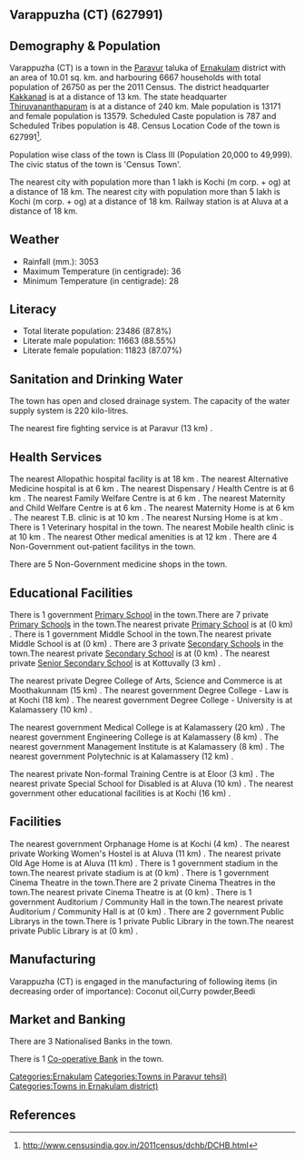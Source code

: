 {{Infobox settlement
| name=Varappuzha (CT)
| native_name=
| native_name_lang=
| other_name=
| nickname=
| settlement_type=Town
| image_skyline=
| image_alt=
| image_caption=
| pushpin_map=India Kerala
| pushpin_label_position=right
| pushpin_map_alt=
| pushpin_map_caption=Location in Kerala, India
| latd=
| latm=
| lats=
| latNS=
| longd=
| longm=
| longs=
| longEW=
| coordinates_display=inline,title
| subdivision_type=Country
| subdivision_name={{flag|India}}
| subdivision_type1=[[States and territories of India|State]]
| subdivision_name1=Kerala 
| subdivision_type2=[[List of districts of India|District]]
| subdivision_name2=Ernakulam
| subdivision_type3=Tahsil
| subdivision_name3=Paravur
| website=
| established_title=<!-- Established -->
| established_date=
| founder=
| named_for=
| government_type=
| governing_body=
| unit_pref=Metric
| area_footnotes=
| area_rank=
| area_total_km2=10.01
| elevation_footnotes=
| elevation_m=
| population_total=26750
| population_as_of=2011
| population_rank=
| population_density_km2=2672
| population_demonym=
| population_footnotes=
| demographics_type1=Languages=
| demographics1_title1=Official=
| demographics1_info1=[[Malayalam language|Malayalam]]
| timezone1=[[Indian Standard Time|IST]]
| utc_offset1==+5:30
| postal_code_type=[[Postal Index Number|PIN]]
| postal_code=
| area_code_type=Telephone code
| area_code=
| registration_plate=
| blank1_name_sec1=Nearest city
| blank1_info_sec1=[[Kochi (m corp. + og) ]]
| blank2_name_sec1=[[Human sex ratio|Sex ratio]]
| blank2_info_sec1=1030
| blank3_name_sec1=Literacy
| blank3_info_sec1=87.8%
| blank1_name_sec2=[[2011 Census of India|2011 census]] code
| blank1_info_sec2=627991
| footnotes=
}}

== Varappuzha (CT) (627991) ==

== Demography & Population ==

Varappuzha (CT) is a town in the [[Paravur]] taluka of [[Ernakulam]] district with an area of 10.01 sq. km. and harbouring 6667 households with total population of 26750 as per the 2011 Census. The district headquarter [[Kakkanad]] is at a distance of 13 km. The state headquarter [[Thiruvananthapuram]] is at a distance of 240 km. Male population is 13171 and female population is 13579. Scheduled Caste population is 787 and Scheduled Tribes population is 48. Census Location Code of the town is 627991<ref>http://www.censusindia.gov.in/2011census/dchb/DCHB.html</ref>.

Population wise class of the town is Class III (Population 20,000 to 49,999).
The civic status of the town is 'Census Town'.

The nearest city with population more than 1 lakh is Kochi (m corp. + og)  at a distance of 18 km. The nearest city with population more than 5 lakh is Kochi (m corp. + og)  at a distance of 18 km. Railway station is at Aluva at a distance of 18 km.


== Weather ==  
* Rainfall (mm.): 3053 
* Maximum Temperature (in centigrade): 36
* Minimum Temperature (in centigrade): 28


== Literacy ==  
* Total literate population: 23486 (87.8%)
* Literate male population: 11663 (88.55%)
* Literate female population: 11823 (87.07%)


== Sanitation and Drinking Water ==  
The town has open and closed drainage system.
The capacity of the water supply system is 220 kilo-litres.

The nearest fire fighting service is at Paravur (13 km) .


== Health Services ==
The nearest Allopathic hospital facility is at 18 km .
The nearest Alternative Medicine hospital is at 6 km .
The nearest Dispensary / Health Centre is at 6 km .
The nearest Family Welfare Centre is at 6 km .
The nearest Maternity and Child Welfare Centre is at 6 km .
The nearest Maternity Home is at 6 km .
The nearest T.B. clinic is at 10 km .
The nearest Nursing Home is at  km .
There is 1 Veterinary hospital in the town.
The nearest Mobile health clinic is at 10 km .
The nearest Other medical amenities is at 12 km .
There are 4 Non-Government out-patient facilitys in the town.


There are 5 Non-Government medicine shops in the town.


== Educational Facilities ==
There is 1 government [[Primary School]] in the town.There are 7 private [[Primary School]]s in the town.The nearest private [[Primary School]] is at  (0 km) .
There is 1 government Middle School in the town.The nearest private Middle School is at  (0 km) .
There are 3 private [[Secondary School]]s in the town.The nearest private [[Secondary School]] is at  (0 km) .
The nearest private [[Senior Secondary School]] is at Kottuvally (3 km) .
 
 
 
 
 
The nearest private Degree College of Arts, Science and Commerce is at Moothakunnam  (15 km) .
The nearest government Degree College - Law is at Kochi (18 km) .
The nearest government Degree College - University is at Kalamassery (10 km) .
 
The nearest government Medical College is at Kalamassery (20 km) .
The nearest government Engineering College is at Kalamassery (8 km) .
The nearest government Management Institute is at Kalamassery (8 km) .
The nearest government Polytechnic is at Kalamassery (12 km) .
 
The nearest private Non-formal Training Centre is at Eloor  (3 km) .
The nearest private Special School for Disabled is at Aluva (10 km) .
The nearest government other educational facilities is at Kochi (16 km) .


== Facilities ==
The nearest government Orphanage Home is at Kochi (4 km) .
The nearest private Working Women's Hostel is at Aluva (11 km) .
The nearest private Old Age Home is at Aluva (11 km) .
There is 1 government stadium in the town.The nearest private stadium is at  (0 km) .
There is 1 government Cinema Theatre in the town.There are 2 private Cinema Theatres in the town.The nearest private Cinema Theatre is at  (0 km) .
There is 1 government Auditorium / Community Hall in the town.The nearest private Auditorium / Community Hall is at  (0 km) .
There are 2 government Public Librarys in the town.There is 1 private Public Library in the town.The nearest private Public Library is at  (0 km) .


== Manufacturing ==
Varappuzha (CT) is engaged in the manufacturing of following items (in decreasing order of importance): Coconut oil,Curry powder,Beedi


== Market and Banking ==
There are 3 Nationalised Banks in the town.

There is 1 [[Co-operative Bank]] in the town.




[[Categories:Ernakulam]]
[[Categories:Towns in Paravur tehsil)]]
[[Categories:Towns in Ernakulam district)]]


== References ==
{{Reflist}}


